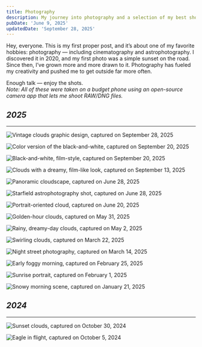 ```yaml
---
title: Photography
description: My journey into photography and a selection of my best shots.
pubDate: 'June 9, 2025'
updatedDate: 'September 28, 2025'
---
```




Hey, everyone. This is my first proper post, and it’s about one of my favorite hobbies: photography — including cinematography and astrophotography. I discovered it in 2020, and my first photo was a simple sunset on the road. Since then, I’ve grown more and more drawn to it. Photography has fueled my creativity and pushed me to get outside far more often.

Enough talk — enjoy the shots.  
_Note: All of these were taken on a budget phone using an open-source camera app that lets me shoot RAW/DNG files._

## **_2025_**

---

<Slideshow autoplay={true} interval={16000}>

<Image
  src={reach}
  alt="Vintage clouds graphic design, captured on September 28, 2025"
  width={720}
  height={1080}
  quality={90}
  sizes="(max-width: 768px) 100vw, 443px"
  class="w-full h-auto object-contain max-h-[70vh] rounded-md"
  loading="eager"
/>

<Image
  src={img50920}
  alt="Color version of the black-and-white, captured on September 20, 2025"
  width={620}
  height={320}
  quality={90}
  sizes="(max-width: 768px) 100vw, 664px"
  class="w-full h-auto object-contain max-h-[70vh] rounded-md"
  loading="eager"
/>

<Image
  src={bwgrain}
  alt="Black-and-white, film-style, captured on September 20, 2025"
  width={620}
  height={320}
  quality={90}
  sizes="(max-width: 768px) 100vw, 664px"
  class="w-full h-auto object-contain max-h-[70vh] rounded-md"
  loading="eager"
/>

<Image
  src={filmydreamy2}
  alt="Clouds with a dreamy, film-like look, captured on September 13, 2025"
  width={620}
  height={320}
  quality={85}
  sizes="(max-width: 768px) 100vw, 664px"
  class="w-full h-auto object-contain max-h-[70vh] rounded-md"
  loading="eager"
/>

<Image
  src={pano}
  alt="Panoramic cloudscape, captured on June 28, 2025"
  width={620}
  height={320}
  quality={90}
  sizes="(max-width: 768px) 100vw, 100vw"
  class="w-full h-auto object-contain max-h-[70vh] rounded-md"
  loading="eager"
/>

<Image
  src={starfield}
  alt="Starfield astrophotography shot, captured on June 28, 2025"
  width={2093}
  height={1585}
  quality={90}
  sizes="(max-width: 768px) 100vw, 664px"
  class="w-full h-auto object-contain max-h-[70vh] rounded-md"
  loading="eager"
/>

<Image
  src={portrait}
  alt="Portrait-oriented cloud, captured on June 20, 2025"
  width={320}
  height={620}
  quality={72}
  sizes="(max-width: 768px) 50vw, 320px"
  class="w-full h-auto object-contain max-h-[70vh] rounded-md"
  loading="eager"
/>

<Image
  src={may31}
  alt="Golden-hour clouds, captured on May 31, 2025"
  width={1164}
  height={582}
  quality={72}
  sizes="(max-width: 768px) 100vw, 664px"
  class="w-full h-auto object-contain max-h-[70vh] rounded-md"
  loading="eager"
/>

<Image
  src={may02}
  alt="Rainy, dreamy-day clouds, captured on May 2, 2025"
  width={2032}
  height={1016}
  quality={75}
  sizes="(max-width: 768px) 100vw, 664px"
  class="w-full h-auto object-contain max-h-[70vh] rounded-md"
  loading="eager"
/>

<Image
  src={mar22}
  alt="Swirling clouds, captured on March 22, 2025"
  width={1170}
  height={534}
  quality={70}
  sizes="(max-width: 768px) 100vw, 664px"
  class="w-full h-auto object-contain max-h-[70vh] rounded-md"
  loading="eager"
/>

<Image
  src={nightstreet}
  alt="Night street photography, captured on March 14, 2025"
  width={1080}
  height={540}
  quality={70}
  sizes="(max-width: 768px) 100vw, 664px"
  class="w-full h-auto object-contain max-h-[70vh] rounded-md"
  loading="eager"
/>

<Image
  src={feb25}
  alt="Early foggy morning, captured on February 25, 2025"
  width={1131}
  height={565}
  quality={70}
  sizes="(max-width: 768px) 100vw, 664px"
  class="w-full h-auto object-contain max-h-[70vh] rounded-md"
  loading="eager"
/>

<Image
  src={feb01}
  alt="Sunrise portrait, captured on February 1, 2025"
  width={1148}
  height={1516}
  quality={72}
  sizes="(max-width: 768px) 100vw, 320px"
  class="w-full h-auto object-contain max-h-[70vh] rounded-md"
  loading="eager"
/>

<Image
  src={jan21}
  alt="Snowy morning scene, captured on January 21, 2025"
  width={2022}
  height={1011}
  quality={90}
  sizes="(max-width: 768px) 100vw, 664px"
  class="w-full h-auto object-contain max-h-[70vh] rounded-md"
  loading="eager"
/>

</Slideshow>

## **_2024_**

---

<Image
  src={oct30_2024}
  alt="Sunset clouds, captured on October 30, 2024"
  width={1089}
  height={545}
  quality={72}
  sizes="(max-width: 768px) 100vw, 664px"
  class="w-full h-auto object-contain rounded-md"
  loading="lazy"
/>

<Image
  src={oct05_2024}
  alt="Eagle in flight, captured on October 5, 2024"
  width={941}
  height={914}
  quality={72}
  sizes="(max-width: 768px) 100vw, 664px"
  class="w-full h-auto object-contain rounded-md"
  loading="lazy"
/>
